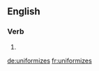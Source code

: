 ==English==

===Verb===
{{head|en|verb form}}

# {{en-third-person singular of|uniformize}}

[[de:uniformizes]]
[[fr:uniformizes]]